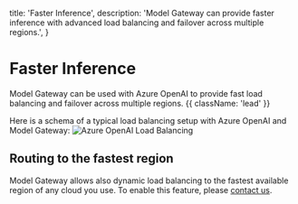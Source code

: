 
  title: 'Faster Inference',
  description:
    'Model Gateway can provide faster inference with advanced load balancing and failover across multiple regions.',
}

# Faster Inference

Model Gateway can be used with Azure OpenAI to provide fast load balancing and failover across multiple regions. {{ className: 'lead' }}

Here is a schema of a typical load balancing setup with Azure OpenAI and Model Gateway:
<img src="/docs/img/diagram/azure-openai-load-balancing.svg" alt="Azure OpenAI Load Balancing" />

## Routing to the fastest region

Model Gateway allows also dynamic load balancing to the fastest available region of any cloud you use. To enable this feature, please <a href="/#contact">contact us</a>.
